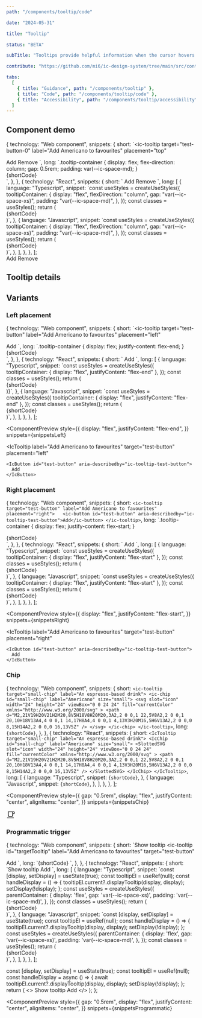 ```yaml
---
path: "/components/tooltip/code"

date: "2024-05-31"

title: "Tooltip"

status: "BETA"

subTitle: "Tooltips provide helpful information when the cursor hovers over an element or when focus is applied."

contribute: "https://github.com/mi6/ic-design-system/tree/main/src/content/structured/components/tooltip"

tabs:
  [
    { title: "Guidance", path: "/components/tooltip" },
    { title: "Code", path: "/components/tooltip/code" },
    { title: "Accessibility", path: "/components/tooltip/accessibility" },
  ]
---
```



## Component demo

  {
    technology: "Web component",
    snippets: {
      short: `<ic-tooltip
  target="test-button-0"
  label="Add Americano to favourites"
  placement="top"
>
  <ic-button id="test-button-0" aria-describedby="ic-tooltip-test-button-0">
    Add
  </ic-button>
</ic-tooltip>
<ic-tooltip
  target="test-button-1"
  label="Remove Americano from favourites"
  placement="bottom"
>
  <ic-button id="test-button-1" aria-describedby="ic-tooltip-test-button-1">
    Remove
  </ic-button>
</ic-tooltip>`,
      long: `.tooltip-container {
      display: flex; 
      flex-direction: column;
      gap: 0.5rem; 
      padding: var(--ic-space-md);
    }
  </style>
  <body>
    <div class="tooltip-container">
      {shortCode}
    </div>`,
    },
  },
  {
    technology: "React",
    snippets: {
      short: `<IcTooltip
  target="test-button-0"
  label="Add Americano to favourites"
  placement="top"
>
  <IcButton
    id="test-button-0"
    aria-describedby="ic-tooltip-test-button-0"
  >
    Add
  </IcButton>
</IcTooltip>
<IcTooltip
  target="test-button-1"
  label="Remove Americano from favourites"
  placement="bottom"
>
  <IcButton
    id="test-button-1"
    aria-describedby="ic-tooltip-test-button-1"
  >
    Remove
  </IcButton>
</IcTooltip>`,
      long: [
        {
          language: "Typescript",
          snippet: `const useStyles = createUseStyles({
  tooltipContainer: {
    display: "flex", 
    flexDirection: "column",
    gap: "var(--ic-space-xs)", 
    padding: "var(--ic-space-md)",
  },
});
const classes = useStyles();
return (
  <div className={classes.tooltipContainer}>
    {shortCode}
  </div>
)`,
        },
        {
          language: "Javascript",
          snippet: `const useStyles = createUseStyles({
  tooltipContainer: {
    display: "flex", 
    flexDirection: "column",
    gap: "var(--ic-space-xs)", 
    padding: "var(--ic-space-md)",
  },
});
const classes = useStyles();
return (
  <div className={classes.tooltipContainer}>
    {shortCode}
  </div>
)`,
        },
      ],
    },
  },
];

<ComponentPreview snippets={snippets}>
  <div style={{ display: "flex", flexDirection: "column", gap: "0.5rem" }}>
    <IcTooltip
      label="Add Americano to favourites"
      target="test-button-0"
      placement="top"
    >
      <IcButton id="test-button-0" aria-describedby="ic-tooltip-test-button-0">
        Add
      </IcButton>
    </IcTooltip>
    <IcTooltip
      label="Remove Americano from favourites"
      target="test-button-1"
      placement="bottom"
    >
      <IcButton id="test-button-1" aria-describedby="ic-tooltip-test-button-1">
        Remove
      </IcButton>
    </IcTooltip>
  </div>
</ComponentPreview>

## Tooltip details

<ComponentDetails component="ic-tooltip" />

## Variants

### Left placement

  {
    technology: "Web component",
    snippets: {
      short: `<ic-tooltip
  target="test-button"
  label="Add Americano to favourites"
  placement="left"
>
  <ic-button id="test-button" aria-describedby="ic-tooltip-test-button">
    Add
  </ic-button>
</ic-tooltip>`,
      long: `.tooltip-container {
      display: flex; 
      justify-content: flex-end;
    }
  </style>
  <body>
    <div class="tooltip-container">
      {shortCode}
    </div>`,
    },
  },
  {
    technology: "React",
    snippets: {
      short: `<IcTooltip
  target="test-button"
  label="Add Americano to favourites"
  placement="left"
>
  <IcButton id="test-button" aria-describedby="ic-tooltip-test-button">
    Add
  </IcButton>
</IcTooltip>`,
      long: [
        {
          language: "Typescript",
          snippet: `const useStyles = createUseStyles({
  tooltipContainer: {
    display: "flex",
    justifyContent: "flex-end"
  },
});
const classes = useStyles();
return (
  <div className={classes.tooltipContainer}>
    {shortCode}
  </div>
)}`,
        },
        {
          language: "Javascript",
          snippet: `const useStyles = createUseStyles({
  tooltipContainer: {
    display: "flex",
    justifyContent: "flex-end"
  },
});
const classes = useStyles();
return (
  <div className={classes.tooltipContainer}>
    {shortCode}
  </div>
)`,
        },
      ],
    },
  },
];

<ComponentPreview
  style={{
    display: "flex",
    justifyContent: "flex-end",
  }}
  snippets={snippetsLeft}
>
  <IcTooltip
    label="Add Americano to favourites"
    target="test-button"
    placement="left"
  >
    <IcButton id="test-button" aria-describedby="ic-tooltip-test-button">
      Add
    </IcButton>
  </IcTooltip>
</ComponentPreview>

### Right placement

  {
    technology: "Web component",
    snippets: {
      short: `<ic-tooltip target="test-button" label="Add Americano to favourites" placement="right">  
  <ic-button id="test-button" aria-describedby="ic-tooltip-test-button">Add</ic-button>
</ic-tooltip>`,
      long: `.tooltip-container {
      display: flex; 
      justify-content: flex-start;
    }
  </style>
  <body>
    <div class="tooltip-container">
      {shortCode}
    </div>`,
    },
  },
  {
    technology: "React",
    snippets: {
      short: `<IcTooltip
  target="test-button"
  label="Add Americano to favourites"
  placement="right"
>
  <IcButton id="test-button" aria-describedby="ic-tooltip-test-button">
    Add
  </IcButton>
</IcTooltip>`,
      long: [
        {
          language: "Typescript",
          snippet: `const useStyles = createUseStyles({
  tooltipContainer: {
    display: "flex",
    justifyContent: "flex-start"
  },
});
const classes = useStyles();
return (
  <div className={classes.tooltipContainer}>
    {shortCode}
  </div>
)`,
        },
        {
          language: "Javascript",
          snippet: `const useStyles = createUseStyles({
  tooltipContainer: {
    display: "flex",
    justifyContent: "flex-start"
  },
});
const classes = useStyles();
return (
  <div className={classes.tooltipContainer}>
    {shortCode}
  </div>
)`,
        },
      ],
    },
  },
];

<ComponentPreview
  style={{
    display: "flex",
    justifyContent: "flex-start",
  }}
  snippets={snippetsRight}
>
  <IcTooltip
    label="Add Americano to favourites"
    target="test-button"
    placement="right"
  >
    <IcButton id="test-button" aria-describedby="ic-tooltip-test-button">
      Add
    </IcButton>
  </IcTooltip>
</ComponentPreview>

### Chip

  {
    technology: "Web component",
    snippets: {
      short: `<ic-tooltip target="small-chip" label="An espresso-based drink">
  <ic-chip id="small-chip" label="Americano" size="small">
    <svg
      slot="icon"
      width="24"
      height="24"
      viewBox="0 0 24 24"
      fill="currentColor"
      xmlns="http://www.w3.org/2000/svg"
    >
      <path
        d="M2,21V19H20V21H2M20,8V5H18V8H20M20,3A2,2 0 0,1 22,5V8A2,2 0 0,1 20,10H18V13A4,4 0 0,1 14,17H8A4,4 0 0,1 4,13V3H20M16,5H6V13A2,2 0 0,0 8,15H14A2,2 0 0,0 16,13V5Z"
      />
    </svg>
  </ic-chip>
</ic-tooltip>`,
      long: `{shortCode}`,
    },
  },
  {
    technology: "React",
    snippets: {
      short: `<IcTooltip target="small-chip" label="An espresso-based drink">
  <IcChip id="small-chip" label="Americano" size="small">
    <SlottedSVG
      slot="icon"
      width="24"
      height="24"
      viewBox="0 0 24 24"
      fill="currentColor"
      xmlns="http://www.w3.org/2000/svg"
    >
      <path d="M2,21V19H20V21H2M20,8V5H18V8H20M20,3A2,2 0 0,1 22,5V8A2,2 0 0,1 20,10H18V13A4,4 0 0,1 14,17H8A4,4 0 0,1 4,13V3H20M16,5H6V13A2,2 0 0,0 8,15H14A2,2 0 0,0 16,13V5Z" />
    </SlottedSVG>
  </IcChip>
</IcTooltip>`,
      long: [
        {
          language: "Typescript",
          snippet: `{shortCode}`,
        },
        {
          language: "Javascript",
          snippet: `{shortCode}`,
        },
      ],
    },
  },
];

<ComponentPreview
  style={{
    gap: "0.5rem",
    display: "flex",
    justifyContent: "center",
    alignItems: "center",
  }}
  snippets={snippetsChip}
>
  <IcTooltip target="small-chip" label="An espresso-based drink">
    <IcChip id="small-chip" label="Americano" size="small">
      <svg
        slot="icon"
        width="24"
        height="24"
        viewBox="0 0 24 24"
        fill="currentColor"
        xmlns="http://www.w3.org/2000/svg"
      >
        <path d="M2,21V19H20V21H2M20,8V5H18V8H20M20,3A2,2 0 0,1 22,5V8A2,2 0 0,1 20,10H18V13A4,4 0 0,1 14,17H8A4,4 0 0,1 4,13V3H20M16,5H6V13A2,2 0 0,0 8,15H14A2,2 0 0,0 16,13V5Z" />
      </svg>
    </IcChip>
  </IcTooltip>
</ComponentPreview>

### Programmatic trigger

  {
    technology: "Web component",
    snippets: {
      short: `<ic-button id="clickMe">Show tooltip</ic-button>
<ic-tooltip
  id="targetTooltip"
  label="Add Americano to favourites"
  target="test-button"
>
  <ic-button id="test-button" aria-describedby="ic-tooltip-test-button">
    Add
  </ic-button>
</ic-tooltip>`,
      long: `{shortCode}
  <script>
    let display = true;
    document
      .querySelector("#clickMe")
      .addEventListener("click", handleDisplay);
    const tooltip = document.querySelector("#targetTooltip");
    function handleDisplay() {
      tooltip.displayTooltip(display, display);
      display = !display;
    }
  </script>`,
    },
  },
  {
    technology: "React",
    snippets: {
      short: `<IcButton onClick={handleDisplay}>Show tooltip</IcButton>
<IcTooltip
  ref={tooltipEl}
  label="Add Americano to favourites"
  target="test-button"
>
  <IcButton aria-describedby="ic-tooltip-test-button" id="test-button">
    Add
  </IcButton>
</IcTooltip>`,
      long: [
        {
          language: "Typescript",
          snippet: `const [display, setDisplay] = useState<boolean>(true);
const tooltipEl = useRef<HTMLIcTooltipElement | null>(null);
const handleDisplay =  () => {
  tooltipEl.current?.displayTooltip(display, display);
  setDisplay(!display);
};
const useStyles = createUseStyles({
  parentContainer: {
    display: 'flex',
    gap: 'var(--ic-space-xs)',
    padding: 'var(--ic-space-md)',
  },
});
const classes = useStyles();
return (
  <div className={classes.parentContainer}>
    {shortCode}
  </div>
)`,
        },
        {
          language: "Javascript",
          snippet: `const [display, setDisplay] = useState(true);
const tooltipEl = useRef(null);
const handleDisplay =  () => {
  tooltipEl.current?.displayTooltip(display, display);
  setDisplay(!display);
};
const useStyles = createUseStyles({
  parentContainer: {
    display: 'flex',
    gap: 'var(--ic-space-xs)',
    padding: 'var(--ic-space-md)',
  },
});
const classes = useStyles();
return (
  <div className={classes.parentContainer}>
    {shortCode}
  </div>
)`,
        },
      ],
    },
  },
];

  const [display, setDisplay] = useState(true);
  const tooltipEl = useRef(null);
  const handleDisplay = async () => {
    await tooltipEl.current?.displayTooltip(display, display);
    setDisplay(!display);
  };
  return (
    <>
      <IcButton onClick={handleDisplay}>Show tooltip</IcButton>
      <IcTooltip
        ref={tooltipEl}
        target="test-button"
        label="Add Americano to favourites"
      >
        <IcButton id="test-button" aria-describedby="ic-tooltip-test-button">
          Add
        </IcButton>
      </IcTooltip>
    </>
  );
};

<ComponentPreview
  style={{
    gap: "0.5rem",
    display: "flex",
    justifyContent: "center",
    alignItems: "center",
  }}
  snippets={snippetsProgrammatic}
>
  <TriggerExample />
</ComponentPreview>
